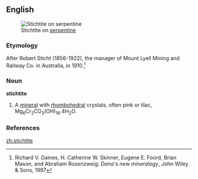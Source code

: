 ==English==
[[Image:Stichtite on serpentine Basic hydrous magnesium chromate and carbonate New Amianthus Mine Transvaal South Africa 1623.jpg|thumb|Stichtite on [[serpentine]]]]

===Etymology===

After Robert Sticht (1856-1922), the manager of Mount Lyell Mining and Railway Co. in Australia, in 1910.<ref>Richard V. Gaines, H. Catherine W. Skinner, Eugene E. Foord, Brian Mason, and Abraham Rosenzweig: ''Dana's new mineralogy'', John Wiley & Sons, 1997</ref>

===Noun===
'''stichtite'''

#{{mineralogy}} A [[mineral]] with [[rhombohedral]] crystals, often pink or lilac, Mg<sub>6</sub>Cr<sub>2</sub>CO<sub>3</sub>(OH)<sub>16</sub>.4H<sub>2</sub>O.

===References===
<references/>

[[zh:stichtite]]